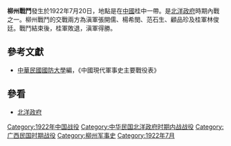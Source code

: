 {{vfd|huyfuyy|date=2022/06/27}}
{{Infobox Military Conflict|
campaign=|
image=|
caption=|
conflict=柳州戰鬥|
date=1922年7月20日|
place=[[中國|中國]]桂中|
result=桂軍敗，甲方得勝。|
combatant1=張開儒率滇軍、楊希閔范石生、'''顧品珍舊部'''|
combatant2=桂軍林俊廷| 
commander1=張開儒、楊希閔、范石生、顧品珍|
commander2=林俊廷|
strength1=|
strength2=|
casualties1=|
casualties2=|
}}
'''柳州戰鬥'''發生於1922年7月20日，地點是在[[中國|中國]]桂中一帶。是[[北洋政府|北洋政府]]時期內戰之一。柳州戰鬥的交戰兩方為滇軍張開儒、楊希閔、范石生、顧品珍及桂軍林俊廷。戰鬥結束後，桂軍敗退，滇軍得勝。
==參考文獻==
*[[中華民國|中華民國]][[國防大學_(臺灣)|國防大學]]編，《中國現代軍事史主要戰役表》
==參看==
*[[北洋政府|北洋政府]]

[[Category:1922年中国战役|Category:1922年中国战役]]
[[Category:中华民国北洋政府时期内战战役|Category:中华民国北洋政府时期内战战役]]
[[Category:广西民国时期战役|Category:广西民国时期战役]]
[[Category:柳州军事史|Category:柳州军事史]]
[[Category:1922年7月|Category:1922年7月]]